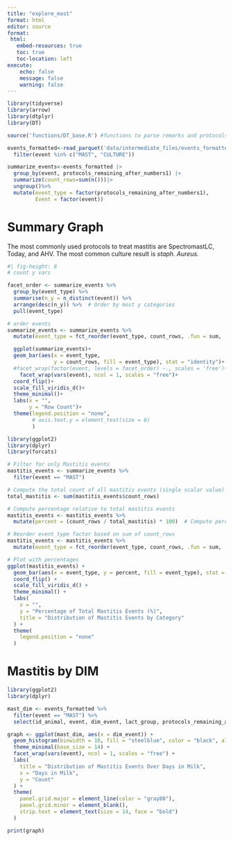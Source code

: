 ```yaml
---
title: "explore_mast"
format: html
editor: source
format: 
 html:
   embed-resources: true
   toc: true
   toc-location: left
execute:
    echo: false
    message: false
    warning: false
---
```


```r
library(tidyverse)
library(arrow)
library(dtplyr)
library(DT)

source('functions/DT_base.R') #functions to parse remarks and protocols

events_formatted<-read_parquet('data/intermediate_files/events_formatted.parquet') |> 
  filter(event %in% c("MAST", "CULTURE")) 

summarize_events<-events_formatted |> 
  group_by(event, protocols_remaining_after_numbers1) |> 
  summarize(count_rows=sum(n()))|>
  ungroup()%>%
  mutate(event_type = factor(protocols_remaining_after_numbers1), 
         Event = factor(event))
```

# Summary Graph

The most commonly used protocols to treat mastitis are SpectromastLC, Today, and AHV. The most common culture result is *staph. Aureus*.

```r
#| fig-height: 8
# count y vars

facet_order <- summarize_events %>%
  group_by(event_type) %>%
  summarise(n_y = n_distinct(event)) %>%
  arrange(desc(n_y)) %>%  # Order by most y categories
  pull(event_type)

# order events
summarize_events <- summarize_events %>%
  mutate(event_type = fct_reorder(event_type, count_rows, .fun = sum, .desc = FALSE)) 

  ggplot(summarize_events)+
  geom_bar(aes(x = event_type,
               y = count_rows, fill = event_type), stat = "identity")+
  #facet_wrap(factor(event, levels = facet_order) ~., scales = 'free')+
    facet_wrap(vars(event), ncol = 1, scales = "free")+
  coord_flip()+
  scale_fill_viridis_d()+
  theme_minimal()+
  labs(x = "",
       y = "Row Count")+
  theme(legend.position = "none",
        # axis.text.y = element_text(size = 6)
        )
```

```r
library(ggplot2)
library(dplyr)
library(forcats)

# Filter for only Mastitis events
mastitis_events <- summarize_events %>%
  filter(event == "MAST")

# Compute the total count of all mastitis events (single scalar value)
total_mastitis <- sum(mastitis_events$count_rows)

# Compute percentage relative to total mastitis events
mastitis_events <- mastitis_events %>%
  mutate(percent = (count_rows / total_mastitis) * 100)  # Compute percentage

# Reorder event_type factor based on sum of count_rows
mastitis_events <- mastitis_events %>%
  mutate(event_type = fct_reorder(event_type, count_rows, .fun = sum, .desc = FALSE))

# Plot with percentages
ggplot(mastitis_events) +
  geom_bar(aes(x = event_type, y = percent, fill = event_type), stat = "identity") +
  coord_flip() +
  scale_fill_viridis_d() +
  theme_minimal() +
  labs(
    x = "",
    y = "Percentage of Total Mastitis Events (%)",
    title = "Distribution of Mastitis Events by Category"
  ) +
  theme(
    legend.position = "none"
  )
```

# Mastitis by DIM

```r
library(ggplot2)
library(dplyr)

mast_dim <- events_formatted %>% 
  filter(event == "MAST") %>% 
  select(id_animal, event, dim_event, lact_group, protocols_remaining_after_letters1)  

graph <- ggplot(mast_dim, aes(x = dim_event)) +
  geom_histogram(binwidth = 10, fill = "steelblue", color = "black", alpha = 0.7) +
  theme_minimal(base_size = 14) +
  facet_wrap(vars(event), ncol = 1, scales = "free") +
  labs(
    title = "Distribution of Mastitis Events Over Days in Milk",
    x = "Days in Milk",
    y = "Count"
  ) +
  theme(
    panel.grid.major = element_line(color = "gray80"),
    panel.grid.minor = element_blank(),
    strip.text = element_text(size = 14, face = "bold")
  )

print(graph)
```

# 


